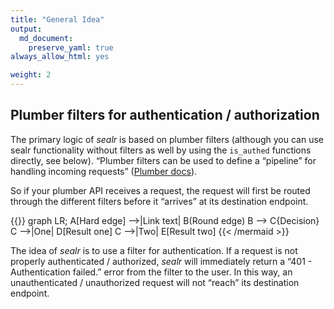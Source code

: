 ```yaml
---
title: "General Idea"
output: 
  md_document:
    preserve_yaml: true
always_allow_html: yes

weight: 2
---
```


## Plumber filters for authentication / authorization
The primary logic of *sealr* is based on plumber filters (although you can use sealr functionality 
without filters as well by using the `is_authed` functions directly, see below). 
"Plumber filters can be used to define a “pipeline” for handling incoming requests" ([Plumber docs](https://www.rplumber.io/docs/routing-and-input.html#filters)). 

So if your plumber API receives a request, the request will first be routed through the different filters before 
it "arrives" at its destination endpoint. 

{{<mermaid align="left">}}
graph LR;
    A[Hard edge] -->|Link text| B(Round edge)
    B --> C{Decision}
    C -->|One| D[Result one]
    C -->|Two| E[Result two]
{{< /mermaid >}}

The idea of *sealr* is to use a filter for authentication. If a request is not properly authenticated / authorized, *sealr* will immediately return a "401 - Authentication failed." error from the filter to the user. In this way, 
an unauthenticated / unauthorized request will not "reach" its destination endpoint. 

